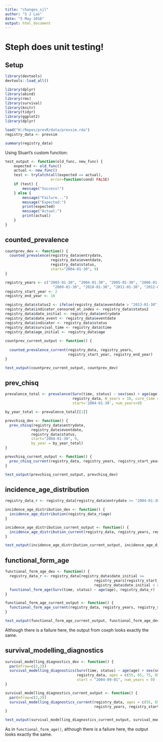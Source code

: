 ```yaml
---
title: "changes_sjl"
author: "S J Lax"
date: "5 May 2016"
output: html_document
---
```


# Steph does unit testing! {.tabset}

## Setup

```r
library(devtools)
devtools::load_all()

library(dplyr)
library(abind)
library(rms)
library(survival)
library(knitr)
library(tidyr)
library(ggplot2)
library(dplyr)
```

```r
load("H:/Repos/prevR/data/prevsim.rda")
registry_data <- prevsim

summary(registry_data)
```

Using Stuart's custom function:

```r
test_output <- function(old_func, new_func) {
    expected <- old_func()
    actual <- new_func()
    test <- tryCatch(all(expected == actual),
                     error=function(cond) FALSE)
    if (test) {
        message("Success!")
    } else {
        message("Failure...")
        message("Expected:")
        print(expected)
        message("Actual:") 
        print(actual)
    }
}
```

## counted_prevalence

```r
countprev_dev <- function() {
  counted_prevalence(registry_data$entrydate, 
                     registry_data$eventdate, 
                     registry_data$status, 
                     start="2004-01-30", 9)
}
```

```r
registry_years <- c("2003-01-30", "2004-01-30", "2005-01-30", "2006-01-30", "2007-01-30", "2008-01-30",
                      "2009-01-30", "2010-01-30", "2011-01-30", "2012-01-30", "2013-01-30")
registry_start_year <- 2
registry_end_year <- 10

registry_data$status2 <- ifelse(registry_data$eventdate > "2013-01-30", 0, registry_data$status)
registry_data$indicator_censored_at_index <- registry_data$status2
registry_data$date_initial <- registry_data$entrydate
registry_data$date_event <- registry_data$eventdate
registry_data$indicator <- registry_data$status
registry_data$survival_time <- registry_data$time
registry_data$age_initial <- registry_data$age
  
countprev_current_output <- function() {
  
  counted_prevalence_current(registry_data, registry_years, 
                             registry_start_year, registry_end_year)
}
```

```r
test_output(countprev_current_output, countprev_dev)
```

## prev_chisq

```r
prevalence_total <- prevalence(Surv(time, status) ~ sex(sex) + age(age) + entry(entrydate),
                               registry_data, N_years = 10, cure_time = 10*365, 
                               start='2004-01-30', num_years=9)

by_year_total <- prevalence_total[[1]]

prevchisq_dev <- function() {
  prev_chisq(registry_data$entrydate,
            registry_data$eventdate, 
            registry_data$status, 
            start="2004-01-30", 9,
            by_year = by_year_total)
}
```

```r
prevchisq_current_output <- function() {
  prev_chisq_current(registry_data, registry_years, registry_start_year, registry_end_year, by_year = by_year_total)
}
```

```r
test_output(prevchisq_current_output, prevchisq_dev)
```

## incidence_age_distribution

```r
registry_data_r <- registry_data[registry_data$entrydate >= "2004-01-30",]

incidence_age_distribution_dev <- function() {
  incidence_age_distribution(registry_data_r$age)
}
```

```r
incidence_age_distribution_current_output <- function() {
  incidence_age_distribution_current(registry_data, registry_years, registry_start_year, registry_end_year)
}
```

```r
test_output(incidence_age_distribution_current_output, incidence_age_distribution_dev)
```

## functional_form_age

```r
functional_form_age_dev <- function() {
  registry_data_r <- registry_data[registry_data$date_initial >= 
                                         registry_years[registry_start_year] & 
                                         registry_data$date_initial < registry_years[registry_end_year], ]
  functional_form_age(Surv(time, status) ~ age(age), registry_data_r)
}
```

```r
functional_form_age_current_output <- function() {
  functional_form_age_current(registry_data, registry_years, registry_start_year, registry_end_year)
}
```

```r
test_output(functional_form_age_current_output, functional_form_age_dev)
```

Although there is a failure here, the output from coxph looks exactly the same. 

## survival_modelling_diagnostics

```r
survival_modelling_diagnostics_dev <- function() {
  par(mfrow=c(2,2))
  survival_modelling_diagnostics(Surv(time, status) ~ age(age) + sex(sex) + entry(entrydate),
                                 registry_data, ages = c(55, 65, 75, 85, 100), 
                                 start = "2004-09-01", num_years = 9)
}
```

```r
survival_modelling_diagnostics_current_output <- function() {
  par(mfrow=c(2,2))
  survival_modelling_diagnostics_current(registry_data, ages = c(55, 65, 75, 85, 100), 
                                         registry_years, registry_start_year, registry_end_year)
}
```

```r
test_output(survival_modelling_diagnostics_current_output, survival_modelling_diagnostics_dev)
```

As in `functional_form_age()`, although there is a failure here, the output looks exactly the same. 